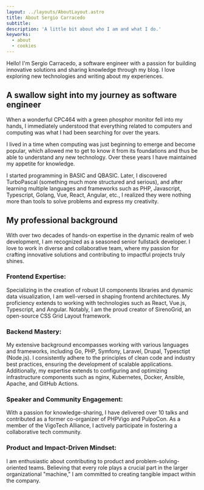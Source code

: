 ```yaml
---
layout: ../layouts/AboutLayout.astro
title: About Sergio Carracedo
subtitle: 
description: 'A little bit about who I am and what I do.'
keyworks:
  - about
  - cookies
---      
```


Hello! I'm Sergio Carracedo, a software engineer with a passion for building innovative solutions and sharing knowledge through my blog. I love exploring new technologies and writing about my experiences.

## A swallow sight into my journey as software engineer

When a wonderful CPC464 with a green phosphor monitor fell into my hands, I immediately understood that everything related to computers and computing was what I had been searching for over the years.

I lived in a time when computing was just beginning to emerge and become popular, which allowed me to get to know it from its foundations and thus be able to understand any new technology. Over these years I have maintained my appetite for knowledge.

I started programming in BASIC and QBASIC. Later, I discovered TurboPascal (something much more structured and serious), and after learning multiple languages and frameworks such as PHP, Javascript, Typescript, Golang, Vue, React, Angular, etc., I realized they were nothing more than tools to solve problems and express my creativity.


## My professional background

With over two decades of hands-on expertise in the dynamic realm of web development, I am recognized as a seasoned senior fullstack developer. I love to work in diverse and collaborative team, where my passion for crafting innovative solutions and contributing to impactful projects truly shines.

### Frontend Expertise:
Specializing in the creation of robust UI components libraries and dynamic data visualization, I am well-versed in shaping frontend architectures. My proficiency extends to working with technologies such as React, Vue.js, Typescript, and Angular. Notably, I am the proud creator of SirenoGrid, an open-source CSS Grid Layout framework.

### Backend Mastery:
My extensive background encompasses working with various languages and frameworks, including Go, PHP, Symfony, Laravel, Drupal, Typesctipt (Node.js). I consistently adhere to the principles of clean code and industry best practices, ensuring the development of scalable applications. Additionally, my expertise extends to configuring and optimizing infrastructure components such as nginx, Kubernetes, Docker, Ansible, Apache, and GitHub Actions.

### Speaker and Community Engagement:
With a passion for knowledge-sharing, I have delivered over 10 talks and contributed as a former co-organizer of PHPVigo and PulpoCon. As a member of the VigoTech Alliance, I actively participate in fostering a collaborative tech community.

### Product and Impact-Driven Mindset:
I am enthusiastic about contributing to product and problem-solving-oriented teams. Believing that every role plays a crucial part in the larger organizational "machine," I am committed to creating tangible impact within the company.